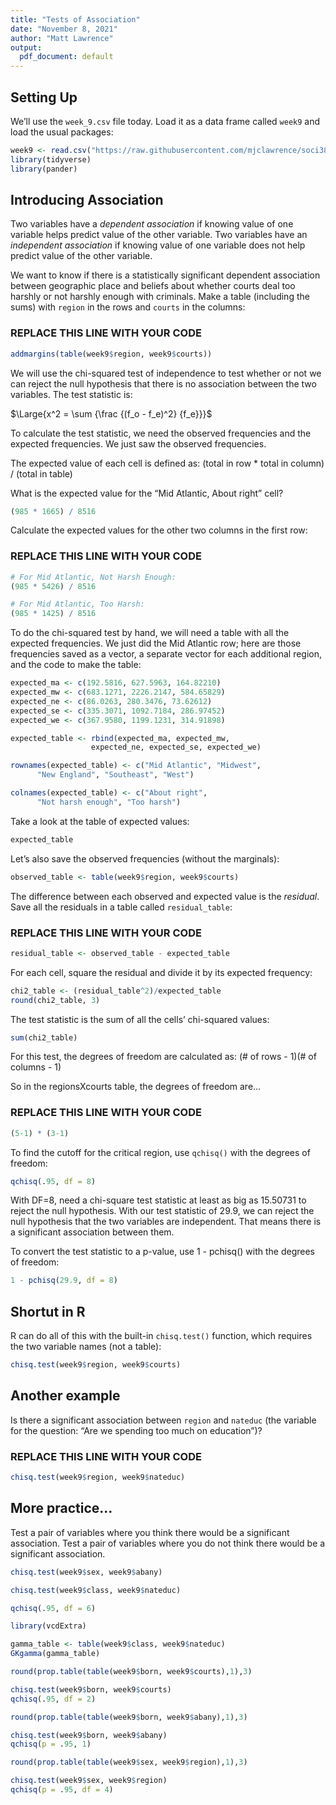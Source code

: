 ```yaml
---
title: "Tests of Association"
date: "November 8, 2021"
author: "Matt Lawrence"
output:
  pdf_document: default
---
```


## Setting Up

We'll use the `week_9.csv` file today. Load it as a data frame called `week9` and load the usual packages:

```r
week9 <- read.csv("https://raw.githubusercontent.com/mjclawrence/soci385_f21/main/data/week_9.csv")
library(tidyverse)
library(pander)
```

## Introducing Association

Two variables have a *dependent association* if knowing value of one variable helps predict value of the other variable. Two variables have an *independent association* if knowing value of one variable does not help predict value of the other variable.

We want to know if there is a statistically significant dependent association between geographic place and beliefs about whether courts deal too harshly or not harshly enough with criminals. Make a table (including the sums) with `region` in the rows and `courts` in the columns:

### REPLACE THIS LINE WITH YOUR CODE

```r
addmargins(table(week9$region, week9$courts))
```


We will use the chi-squared test of independence to test whether or not we can reject the null hypothesis that there is no association between the two variables. The test statistic is:

$\Large{x^2 = \sum {\frac {(f_o - f_e)^2} {f_e}}}$

To calculate the test statistic, we need the observed frequencies and the expected frequencies. We just saw the observed frequencies.

The expected value of each cell is defined as:
(total in row * total in column) / (total in table)

What is the expected value for the "Mid Atlantic, About right" cell?

```r
(985 * 1665) / 8516
```

Calculate the expected values for the other two columns in the first row:

### REPLACE THIS LINE WITH YOUR CODE

```r
# For Mid Atlantic, Not Harsh Enough:
(985 * 5426) / 8516

# For Mid Atlantic, Too Harsh:
(985 * 1425) / 8516
```

To do the chi-squared test by hand, we will need a table with all the expected frequencies. We just did the Mid Atlantic row; here are those frequencies saved as a vector, a separate vector for each additional region, and the code to make the table:

```r
expected_ma <- c(192.5816, 627.5963, 164.82210)
expected_mw <- c(683.1271, 2226.2147, 584.65829)
expected_ne <- c(86.0263, 280.3476, 73.62612)
expected_se <- c(335.3071, 1092.7184, 286.97452)
expected_we <- c(367.9580, 1199.1231, 314.91898)

expected_table <- rbind(expected_ma, expected_mw, 
                  expected_ne, expected_se, expected_we)

rownames(expected_table) <- c("Mid Atlantic", "Midwest", 
      "New England", "Southeast", "West")

colnames(expected_table) <- c("About right", 
      "Not harsh enough", "Too harsh")
```

Take a look at the table of expected values:

```r
expected_table
```

Let's also save the observed frequencies (without the marginals):

```r
observed_table <- table(week9$region, week9$courts)
```

The difference between each observed and expected value is the *residual*. Save all the residuals in a table called `residual_table`:

### REPLACE THIS LINE WITH YOUR CODE

```r
residual_table <- observed_table - expected_table
```

For each cell, square the residual and divide it by its expected frequency:

```r
chi2_table <- (residual_table^2)/expected_table
round(chi2_table, 3)
```

The test statistic is the sum of all the cells' chi-squared values:

```r
sum(chi2_table)

```

For this test, the degrees of freedom are calculated as:
(# of rows - 1)(# of columns - 1)

So in the regionsXcourts table, the degrees of freedom are...

### REPLACE THIS LINE WITH YOUR CODE

```r
(5-1) * (3-1)
```

To find the cutoff for the critical region, use `qchisq()` with the degrees of freedom:

```r
qchisq(.95, df = 8)
```

With DF=8, need a chi-square test statistic at least as big as 15.50731 to reject the null hypothesis. With our test statistic of 29.9, we can reject the null hypothesis that the two variables are independent. That means there is a significant association between them.

To convert the test statistic to a p-value, use 1 - pchisq() with the degrees of freedom:

```r
1 - pchisq(29.9, df = 8)
```


## Shortut in R

R can do all of this with the built-in `chisq.test()` function, which requires the two variable names (not a table):

```r
chisq.test(week9$region, week9$courts)
```

## Another example

Is there a significant association between `region` and `nateduc` (the variable for the question: "Are we spending too much on education")?

### REPLACE THIS LINE WITH YOUR CODE

```r
chisq.test(week9$region, week9$nateduc)
```

## More practice...

Test a pair of variables where you think there would be a significant association. Test a pair of variables where you do not think there would be a significant association.

```r
chisq.test(week9$sex, week9$abany)
```

```r
chisq.test(week9$class, week9$nateduc)
```

```r
qchisq(.95, df = 6)
```

```r
library(vcdExtra)
```

```r
gamma_table <- table(week9$class, week9$nateduc)
GKgamma(gamma_table)
```


```r
round(prop.table(table(week9$born, week9$courts),1),3)
```

```r
chisq.test(week9$born, week9$courts)
qchisq(.95, df = 2)
```

```r
round(prop.table(table(week9$born, week9$abany),1),3)
```

```r
chisq.test(week9$born, week9$abany)
qchisq(p = .95, 1)
```

```r
round(prop.table(table(week9$sex, week9$region),1),3)
```

```r
chisq.test(week9$sex, week9$region)
qchisq(p = .95, df = 4)
```

